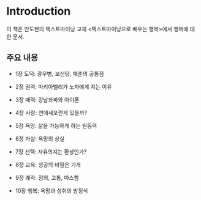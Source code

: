 # Introduction {.unnumbered}

이 책은 안도현의 텍스트마이닝 교재 <텍스트마이닝으로 배우는 행복>에서 행복에 대한 문서. 

## 주요 내용

- 1장 도덕: 광우병, 보신탕, 매춘의 공통점

- 2장 권력: 마키아벨리가 노자에게 지는 이유

- 3장 매력: 강남좌파와 아이폰  

- 4장 사랑: 연애세포란게 있을까? 

- 5장 욕망: 삶을 가능하게 하는 원동력

- 6장 자살: 욕망의 상실

- 7장 선택: 자유의지는 환상인가?

- 8장 교육: 성공의 비밀은 기개

- 9장 쾌락: 정의, 고통, 따스함

- 10장 행복: 욕망과 성취의 방정식

